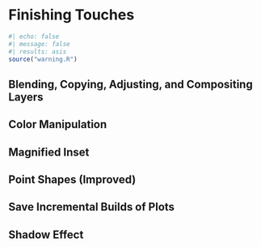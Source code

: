 # Finishing Touches {#sec-finishing-touches}

```r
#| echo: false
#| message: false
#| results: asis
source("warning.R")
```

## Blending, Copying, Adjusting, and Compositing Layers

## Color Manipulation

## Magnified Inset

## Point Shapes (Improved)

## Save Incremental Builds of Plots

## Shadow Effect
